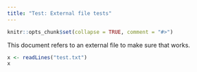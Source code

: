 ```yaml
---
title: "Test: External file tests"
---
```


```r
knitr::opts_chunk$set(collapse = TRUE, comment = "#>")
```

This document refers to an external file to make sure that works.

```r
x <- readLines("test.txt")
x
```

